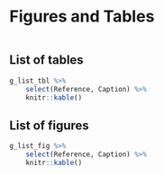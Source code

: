 # Figures and Tables {#cha:list}


```r

```

<h2>List of tables</h2>

```r

g_list_tbl %>% 
    select(Reference, Caption) %>% 
    knitr::kable()

```


<h2>List of figures </h2>

```r
g_list_fig %>%
    select(Reference, Caption) %>% 
    knitr::kable()

```

